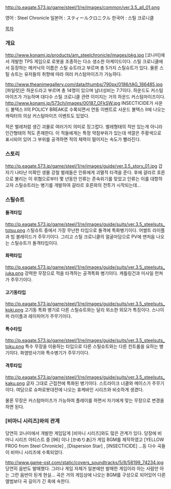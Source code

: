 http://p.eagate.573.jp/game/steel/1/re/images/common/ver.3.5_all_01.png

영어 : Steel Chronicle
일본어 : スティールクロニクル 
한국어 : 스틸 크로니클

[[목차]]

=== 개요 ===
http://www.konami.jp/products/am_steelchronicle/images/pkg.jpg
[코나미]에서 개발한 TPS 게임으로 로봇을 조종하는 다소 생소한 아케이드이다.
스틸 크로니클에서 등장하는 메카닉의 이름은 스틸 슈트라고 부르며 총 5가지 스틸슈트가 있다.
물론 스틸 슈트는 유저들의 취향에 따라 여러 커스텀마이즈가 가능하다. 

http://www.theanimegallery.com/data/thumbs/790px/0186/tAG_186485.jpg
[파일럿]은 하운드라고 부르며 총 14명이 있으며 남녀성비는 7:7이다.
하운드도 커스텀마이즈가 가능하며 대다수 스틸 크로니클 관련 이미지는 거의 하운드 커스텀마이즈이다.
http://www.konami.jp/573ch/images/00187_OFkSW.jpg
INSECTICIDE가 사운드 볼텍스 II의 POLICY BREAK로 수록되면서 연동 이벤트로 사운드 볼텍스 II에 나오는 캐릭터의 의상 커스텀마이즈 이벤트도 있었다.

적은 벌레처럼 생긴 괴물로 여러가지 의미로 징그럽다. 벌레형태의 적만 있는게 아니라 인간형태의 적도 존재한다.
이 적들에게는 특정 약점부위가 있는데 색깔은 주황색으로 표시되어 있어 그 부위를 공격하면 적의 체력이 떨어지는 속도가 빨라진다.

=== 스토리 ===
http://p.eagate.573.jp/game/steel/1/re/images/guide/ver.3.5_story_01.jpg
갑자기 나타난 미확인 생물 강철 벌레들은 인류에게 괴멸적 타격을 준다.
후에 걀라르 호른으로 불리는 이 위협으로부터 몇 년동안 인류는 존속위기를 맞았고 인류는 이를 대항하고자 스틸슈트라는 병기를 개발하여 걀라르 호른와의 전투가 시작되는데...

=== 스틸슈트 ===
==== 돌격타입 ====
http://p.eagate.573.jp/game/steel/1/re/images/guide/suits/ver.3.5_steelsuts_totsu.png
스틸슈트 중에서 가장 무난한 타입으로 돌격에 특화병기이다. 어썰트 라이플과 빔 블레이드가 주무기이다.
그리고 스틸 크로니클의 얼굴마담으로 PV에 맨처음 나오는 스틸슈트가 돌격타입이다.
==== 화력타입 ====
http://p.eagate.573.jp/game/steel/1/re/images/guide/suits/ver.3.5_steelsuts_juka.png
강력한 무장으로 적을 타격하는 공격특화 병기이다. 캐틀링건과 미사일 런쳐가 주무기이다. 
==== 고기동타입 ====
http://p.eagate.573.jp/game/steel/1/re/images/guide/suits/ver.3.5_steelsuts_koki.png
고기동 특화 병기로 다른 스틸슈트와는 달리 외소한 외모가 특징이다. 스나이퍼 라이플과 레이피어가 주무기이다.
==== 특수타입 ====
http://p.eagate.573.jp/game/steel/1/re/images/guide/suits/ver.3.5_steelsuts_toku.png
특수 무장을 이용하는 타입으로 다른 스틸슈트와는 다른 컨트롤을 요하는 병기이다. 화염방사기와 특수병기가 주무기이다.
==== 격투타입 ====
http://p.eagate.573.jp/game/steel/1/re/images/guide/suits/ver.3.5_steelsuts_kaku.png
글자 그대로 근접전에 특화된 병기이다. 스트라이크 너클와 메이스가 주무기이다.
여담으로 슈퍼로봇대전에 나오는 휴케바인 시리즈와 비슷하게 생겼다.

물론 무장은 커스텀마이즈가 가능하여 플레이를 하면서 자기에게 맞는 무장으로 변경을 하면 된다.

=== [비마니 시리즈]와의 관계 ===
당연히 코나미에서 개발한 게임답게 [비마니 시리즈]와도 많은 관계가 있다. 당장에 비마니 시리즈 아티스트 중 [96] 이나 [かめりあ]가 게임 BGM를 제작하였고 [YELLOW FROG from Steel Chronicle] , [Dispersion Star] , [INSECTICIDE] ...등 다수 곡들이 비마니 시리즈에 수록되었다.

http://www.game-ost.com/static/covers_soundtracks/5/8/58199_74234.jpg
당연히 음반도 발매했다. 그러나 게임 자체가 일본에만 발매한 게임이라 아는 사람만 아는 그런 음반이 된게 현실...
곡은 거의 게임상에 나오는 BGM를 구성으로 되어있어 다른 앨범보다 곡 길이가 긴 축에 속한다.
